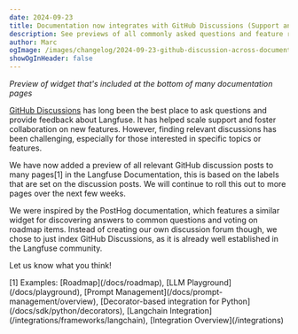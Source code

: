 ```yaml
---
date: 2024-09-23
title: Documentation now integrates with GitHub Discussions (Support and Feature Requests)
description: See previews of all commonly asked questions and feature requests for each page across the Langfuse documentation.
author: Marc
ogImage: /images/changelog/2024-09-23-github-discussion-across-documentation.jpg
showOgInHeader: false
---
```



<ChangelogHeader />

_Preview of widget that's included at the bottom of many documentation pages_

<div className="p-2 rounded mt-2 mb-12 bg-gradient-to-tr from-green-300 via-blue-500 to-purple-600">
  <GhDiscussionsPreview className="mt-0 w-full bg-background p-4 rounded" />
</div>

[GitHub Discussions](https://github.com/orgs/langfuse/discussions) has long been the best place to ask questions and provide feedback about Langfuse. It has helped scale support and foster collaboration on new features. However, finding relevant discussions has been challenging, especially for those interested in specific topics or features.

We have now added a preview of all relevant GitHub discussion posts to many pages[1] in the Langfuse Documentation, this is based on the labels that are set on the discussion posts. We will continue to roll this out to more pages over the next few weeks.

We were inspired by the PostHog documentation, which features a similar widget for discovering answers to common questions and voting on roadmap items. Instead of creating our own discussion forum though, we chose to just index GitHub Discussions, as it is already well established in the Langfuse community.

Let us know what you think!

<div className="text-xs pt-4 mt-8 border-t">
  [1] Examples: [Roadmap](/docs/roadmap), [LLM Playground](/docs/playground),
  [Prompt Management](/docs/prompt-management/overview), [Decorator-based integration for
  Python](/docs/sdk/python/decorators), [Langchain
  Integration](/integrations/frameworks/langchain), [Integration
  Overview](/integrations)
</div>
